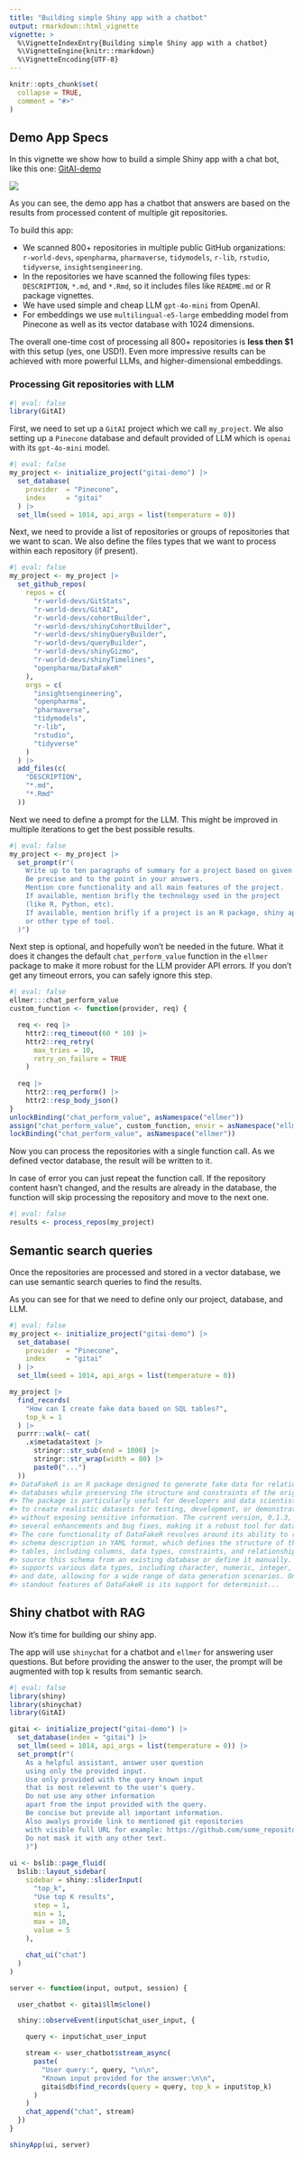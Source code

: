 ```yaml
---
title: "Building simple Shiny app with a chatbot"
output: rmarkdown::html_vignette
vignette: >
  %\VignetteIndexEntry{Building simple Shiny app with a chatbot}
  %\VignetteEngine{knitr::rmarkdown}
  %\VignetteEncoding{UTF-8}
---
```


```r
knitr::opts_chunk$set(
  collapse = TRUE,
  comment = "#>"
)
```

## Demo App Specs

In this vignette we show how to build a simple Shiny app with a chat bot, like
this one: [GitAI-demo](https://kalimu.shinyapps.io/GitAI-demo/)

![](demoapp.gif)

As you can see, the demo app has a chatbot that answers are based on
the results from processed content of multiple git repositories.

To build this app:

* We scanned 800+ repositories in multiple public GitHub organizations: `r-world-devs`, `openpharma`, `pharmaverse`, `tidymodels`, `r-lib`, `rstudio`, `tidyverse`, `insightsengineering`. 
* In the repositories we have scanned the following files types: `DESCRIPTION`, `*.md`, and `*.Rmd`, so it includes files like `README.md` or R package vignettes.
* We have used simple and cheap LLM `gpt-4o-mini` from OpenAI. 
* For embeddings we use `multilingual-e5-large` embedding model from Pinecone as well as its vector database with 1024 dimensions.

The overall one-time cost of processing all 800+ repositories is **less then $1** with this setup (yes, one USD!). Even more impressive results can be achieved with more powerful LLMs, and higher-dimensional embeddings.

### Processing Git repositories with LLM

```r
#| eval: false
library(GitAI)
```

First, we need to set up a `GitAI` project which we call `my_project`.
We also setting up a `Pinecone` database and default provided of LLM which is `openai` with its `gpt-4o-mini` model.

```r
#| eval: false
my_project <- initialize_project("gitai-demo") |>
  set_database(
    provider  = "Pinecone", 
    index     = "gitai"
  ) |>
  set_llm(seed = 1014, api_args = list(temperature = 0))
```

Next, we need to provide a list of repositories or groups of repositories that we want to scan. We also define the files types that we want to process within each repository (if present).

```r
#| eval: false
my_project <- my_project |>
  set_github_repos(
    repos = c(
      "r-world-devs/GitStats", 
      "r-world-devs/GitAI", 
      "r-world-devs/cohortBuilder", 
      "r-world-devs/shinyCohortBuilder",
      "r-world-devs/shinyQueryBuilder", 
      "r-world-devs/queryBuilder", 
      "r-world-devs/shinyGizmo", 
      "r-world-devs/shinyTimelines",
      "openpharma/DataFakeR"
    ),
    orgs = c(
      "insightsengineering",
      "openpharma",
      "pharmaverse",
      "tidymodels",
      "r-lib",
      "rstudio",
      "tidyverse"
    )
  ) |>
  add_files(c(
    "DESCRIPTION",
    "*.md",
    "*.Rmd"
  ))
```

Next we need to define a prompt for the LLM. This might be improved 
in multiple iterations to get the best possible results.

```r
#| eval: false
my_project <- my_project |>
  set_prompt(r"(
    Write up to ten paragraphs of summary for a project based on given input.
    Be precise and to the point in your answers.
    Mention core functionality and all main features of the project.
    If available, mention brifly the technology used in the project 
    (like R, Python, etc).
    If available, mention brifly if a project is an R package, shiny app, 
    or other type of tool.
  )")
```

Next step is optional, and hopefully won't be needed in the future.
What it does it changes the default `chat_perform_value` function in the `ellmer` package to make it more robust for the LLM provider API errors.
If you don't get any timeout errors, you can safely ignore this step.

```r
#| eval: false
ellmer:::chat_perform_value
custom_function <- function(provider, req) {

  req <- req |> 
    httr2::req_timeout(60 * 10) |>
    httr2::req_retry(
      max_tries = 10,
      retry_on_failure = TRUE
    ) 
  
  req |> 
    httr2::req_perform() |> 
    httr2::resp_body_json()
}
unlockBinding("chat_perform_value", asNamespace("ellmer"))
assign("chat_perform_value", custom_function, envir = asNamespace("ellmer"))
lockBinding("chat_perform_value", asNamespace("ellmer"))
```

Now you can process the repositories with a single function call.
As we defined vector database, the result will be written to it.

In case of error you can just repeat the function call.
If the repository content hasn't changed, and the results are already 
in the database, the function will skip processing the repository and
move to the next one.

```r
#| eval: false
results <- process_repos(my_project)
```

## Semantic search queries

Once the repositories are processed and stored in a vector database, 
we can use semantic search queries to find the results.

As you can see for that we need to define only our project, database, and LLM.

```r
#| eval: false
my_project <- initialize_project("gitai-demo") |>
  set_database(
    provider  = "Pinecone", 
    index     = "gitai"
  ) |>
  set_llm(seed = 1014, api_args = list(temperature = 0))

my_project |> 
  find_records(
    "How can I create fake data based on SQL tables?", 
    top_k = 1
  ) |>
  purrr::walk(~ cat(
    .x$metadata$text |> 
      stringr::str_sub(end = 1000) |> 
      stringr::str_wrap(width = 80) |> 
      paste0("...")
  )) 
#> DataFakeR is an R package designed to generate fake data for relational
#> databases while preserving the structure and constraints of the original data.
#> The package is particularly useful for developers and data scientists who need
#> to create realistic datasets for testing, development, or demonstration purposes
#> without exposing sensitive information. The current version, 0.1.3, includes
#> several enhancements and bug fixes, making it a robust tool for data simulation.
#> The core functionality of DataFakeR revolves around its ability to read a
#> schema description in YAML format, which defines the structure of the database
#> tables, including columns, data types, constraints, and relationships. Users can
#> source this schema from an existing database or define it manually. The package
#> supports various data types, including character, numeric, integer, logical,
#> and date, allowing for a wide range of data generation scenarios. One of the
#> standout features of DataFakeR is its support for determinist...
```

## Shiny chatbot with RAG

Now it's time for building our shiny app. 

The app will use `shinychat` for a chatbot and `ellmer` for
answering user questions. 
But before providing the answer to the user, 
the prompt will be augmented with top k results from semantic search.

```r
#| eval: false
library(shiny)
library(shinychat)
library(GitAI)

gitai <- initialize_project("gitai-demo") |>
  set_database(index = "gitai") |> 
  set_llm(seed = 1014, api_args = list(temperature = 0)) |> 
  set_prompt(r"(
    As a helpful assistant, answer user question 
    using only the provided input. 
    Use only provided with the query known input 
    that is most relevent to the user's query.
    Do not use any other information 
    apart from the input provided with the query.
    Be concise but provide all important information.
    Also awalys provide link to mentioned git repositories 
    with visible full URL for example: https://github.com/some_repository. 
    Do not mask it with any other text.
    )")
    
ui <- bslib::page_fluid(
  bslib::layout_sidebar(
    sidebar = shiny::sliderInput(
      "top_k", 
      "Use top K results", 
      step = 1,
      min = 1, 
      max = 10, 
      value = 5
    ),

    chat_ui("chat")
  )
)

server <- function(input, output, session) {

  user_chatbot <- gitai$llm$clone()

  shiny::observeEvent(input$chat_user_input, {

    query <- input$chat_user_input

    stream <- user_chatbot$stream_async(
      paste(
        "User query:", query, "\n\n",
        "Known input provided for the answer:\n\n", 
        gitai$db$find_records(query = query, top_k = input$top_k)
      )
    )
    chat_append("chat", stream)
  })
}

shinyApp(ui, server)
```




